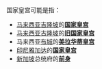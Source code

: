 国家皇宫可能是指：
*[[马来西亚|马来西亚]][[吉隆坡|吉隆坡]]的'''[[国家皇宫_(吉隆坡)|国家皇宫]]'''
*[[马来西亚|马来西亚]][[吉隆坡|吉隆坡]]的'''[[旧国家皇宫_(吉隆坡)|旧国家皇宫]]''' 
*马来西亚[[布城|布城]]的'''[[美拉华蒂皇宫|美拉华蒂皇宫]]'''
*[[印尼|印尼]][[雅加达|雅加达]]的'''[[国家皇宫_(雅加达)|国家皇宫]]'''
*[[新加坡|新加坡]]总统府的'''[[新加坡总统府|前身]]'''

{{disambig|Cat=四字建築物消歧義}}